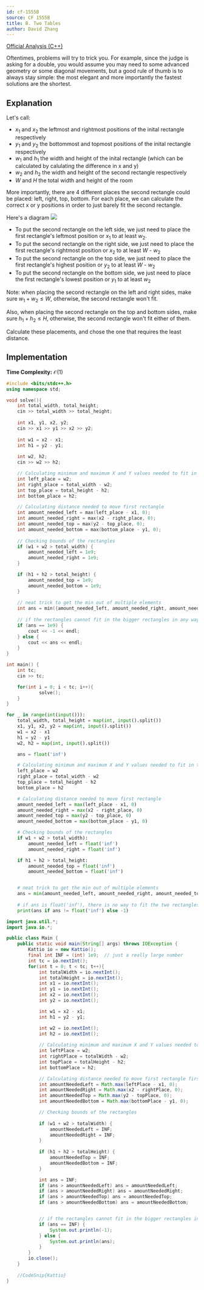 ```yaml
---
id: cf-1555B
source: CF 1555B
title: B. Two Tables
author: David Zhang
---
```


[Official Analysis (C++)](https://codeforces.com/blog/entry/93389)

<Info title="Info/Tips">
Oftentimes, problems will try to trick you. For example, since the judge is asking for a double, you would assume you may need to some advanced geometry or some diagonal movements, but a good rule of thumb is to always stay simple: the most elegant and more importantly the fastest solutions are the shortest.
</Info>

## Explanation

Let's call: 
* $x_{1}$ and $x_{2}$ the leftmost and rightmost positions of the inital rectangle respectively
* $y_{1}$ and $y_{2}$ the bottommost and topmost positions of the inital rectangle respectively
* $w_{1}$ and $h_{1}$ the width and height of the inital rectangle (which can be calculated by calulating the difference in x and y)
* $w_{2}$ and $h_{2}$ the width and height of the second rectangle respectively
* $W$ and $H$ the total width and height of the room

More importantly, there are 4 different places the second rectangle could be placed: left, right, top, bottom.
For each place, we can calculate the correct x or y positions in order to just barely fit the second rectangle.

Here's a diagram
![](cf-1555B\PlacementsDiagram.png)

* To put the second rectangle on the left side, we just need to place the first rectangle's leftmost position or $x_{1}$ to at least $w_{2}$.
* To put the second rectangle on the right side, we just need to place the first rectangle's rightmost position or $x_{2}$ to at least $W$ - $w_{2}$
* To put the second rectangle on the top side, we just need to place the first rectangle's highest position or $y_{2}$ to at least $W$ - $w_{2}$
* To put the second rectangle on the bottom side, we just need to place the first rectangle's lowest position or $y_{1}$ to at least $w_{2}$

Note: when placing the second rectangle on the left and right sides, make sure $w_{1} + w_{2} \leq W$, otherwise, the second rectangle won't fit.

Also, when placing the second rectangle on the top and bottom sides, make sure $h_{1} + h_{2} \leq H$, otherwise, the second rectangle won't fit either of them.

Calculate these placements, and chose the one that requires the least distance.

## Implementation

**Time Complexity:** $\mathcal{O}(1)$

<LanguageSection>
<CPPSection>

```cpp
#include <bits/stdc++.h>
using namespace std;

void solve(){
	int total_width, total_height; 
	cin >> total_width >> total_height;
	
	int x1, y1, x2, y2; 
	cin >> x1 >> y1 >> x2 >> y2;
	
	int w1 = x2 - x1;
	int h1 = y2 - y1;
	
	int w2, h2; 
	cin >> w2 >> h2;

	// Calculating minimum and maximum X and Y values needed to fit in their places
	int left_place = w2;
	int right_place = total_width - w2;
	int top_place = total_height - h2;
	int bottom_place = h2;

	// Calculating distance needed to move first rectangle
	int amount_needed_left = max(left_place - x1, 0);
	int amount_needed_right = max(x2 - right_place, 0);
	int amount_needed_top = max(y2 - top_place, 0);
	int amount_needed_bottom = max(bottom_place - y1, 0);
	
	// Checking bounds of the rectangles
	if (w1 + w2 > total_width) {
		amount_needed_left = 1e9;
		amount_needed_right = 1e9;
	}

	if (h1 + h2 > total_height) {
		amount_needed_top = 1e9;
		amount_needed_bottom = 1e9;
	}
	
	// neat trick to get the min out of multiple elements
	int ans = min({amount_needed_left, amount_needed_right, amount_needed_top, amount_needed_bottom});
	
	// if the rectangles cannot fit in the bigger rectangles in any way, print -1
	if (ans == 1e9) {
		cout << -1 << endl;	
	} else {
		cout << ans << endl;	
	}
}

int main() {
	int tc;
	cin >> tc;

	for(int i = 0; i < tc; i++){
			solve();
	}
}
```
</CPPSection>
<PySection>

```python
for _ in range(int(input())):
	total_width, total_height = map(int, input().split())
	x1, y1, x2, y2 = map(int, input().split())
	w1 = x2 - x1
	h1 = y2 - y1
	w2, h2 = map(int, input().split())

	ans = float('inf')

	# Calculating minimum and maximum X and Y values needed to fit in their places
	left_place = w2
	right_place = total_width - w2
	top_place = total_height - h2
	bottom_place = h2

	# Calculating distance needed to move first rectangle
	amount_needed_left = max(left_place - x1, 0)
	amount_needed_right = max(x2 - right_place, 0)
	amount_needed_top = max(y2 - top_place, 0)
	amount_needed_bottom = max(bottom_place - y1, 0)

	# Checking bounds of the rectangles
	if w1 + w2 > total_width):
		amount_needed_left = float('inf')
		amount_needed_right = float('inf')

	if h1 + h2 > total_height:
		amount_needed_top = float('inf')
		amount_needed_bottom = float('inf')


	# neat trick to get the min out of multiple elements
	ans = min(amount_needed_left, amount_needed_right, amount_needed_top, amount_needed_bottom);
	
	# if ans is float('inf'), there is no way to fit the two rectangles in the room
	print(ans if ans != float('inf') else -1)
```
</PySection>
<JavaSection>

```java
import java.util.*;
import java.io.*;

public class Main {
	public static void main(String[] args) throws IOException {
		Kattio io = new Kattio();
		final int INF = (int) 1e9;  // just a really large number
		int tc = io.nextInt();
		for(int t = 0; t < tc; t++){
			int totalWidth = io.nextInt();
			int totalHeight = io.nextInt();
			int x1 = io.nextInt();
			int y1 = io.nextInt(); 
			int x2 = io.nextInt(); 
			int y2 = io.nextInt(); 

			int w1 = x2 - x1;
			int h1 = y2 - y1;

			int w2 = io.nextInt();
			int h2 = io.nextInt();
			
			// Calculating minimum and maximum X and Y values needed to fit in their places
			int leftPlace = w2;
			int rightPlace = totalWidth - w2;
			int topPlace = totalHeight - h2;
			int bottomPlace = h2;

			// Calculating distance needed to move first rectangle first rectangle
			int amountNeededLeft = Math.max(leftPlace - x1, 0);
			int amountNeededRight = Math.max(x2 - rightPlace, 0);
			int amountNeededTop = Math.max(y2 - topPlace, 0);
			int amountNeededBottom = Math.max(bottomPlace - y1, 0);

			// Checking bounds of the rectangles
			
			if (w1 + w2 > totalWidth) {
				amountNeededLeft = INF;
				amountNeededRight = INF;
			}
			
			if (h1 + h2 > totalHeight) {
				amountNeededTop = INF;
				amountNeededBottom = INF;
			}

			int ans = INF; 
			if (ans > amountNeededLeft) ans = amountNeededLeft;
			if (ans > amountNeededRight) ans = amountNeededRight;
			if (ans > amountNeededTop) ans = amountNeededTop;
			if (ans > amountNeededBottom) ans = amountNeededBottom;


			// if the rectangles cannot fit in the bigger rectangles in any way, print -1
			if (ans == INF) {
				System.out.println(-1);
			} else {
				System.out.println(ans);	
			}
		}
		io.close();
	}
	
	//CodeSnip{Kattio}
}
```
</JavaSection>
</LanguageSection>
